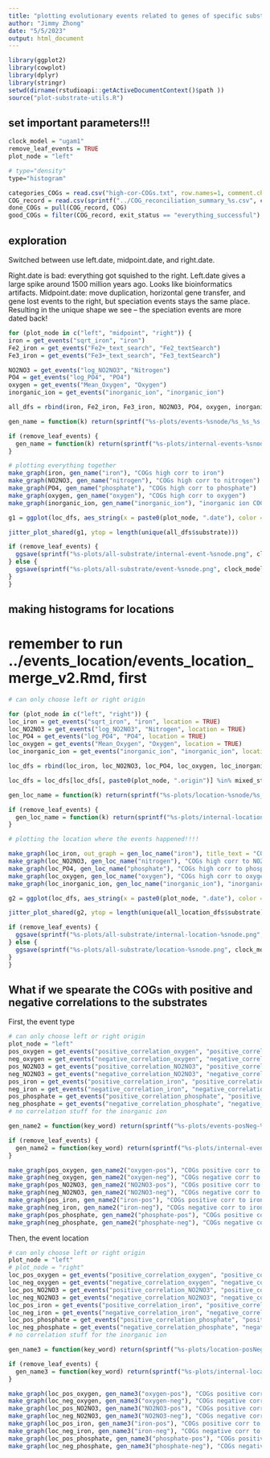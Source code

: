 ```yaml
---
title: "plotting evolutionary events related to genes of specific substrates"
author: "Jimmy Zhong"
date: "5/5/2023"
output: html_document
---
```


```r
library(ggplot2)
library(cowplot)
library(dplyr)
library(stringr)
setwd(dirname(rstudioapi::getActiveDocumentContext()$path ))
source("plot-substrate-utils.R")
```

## set important parameters!!!
```r
clock_model = "ugam1"
remove_leaf_events = TRUE
plot_node = "left"

# type="density"
type="histogram"
```

```r
categories_COGs = read.csv("high-cor-COGs.txt", row.names=1, comment.char="#")
COG_record = read.csv(sprintf("../COG_reconciliation_summary_%s.csv", clock_model))
done_COGs = pull(COG_record, COG)
good_COGs = filter(COG_record, exit_status == "everything_successful") %>% pull(COG)
```

## exploration
Switched between use left.date, midpoint.date, and right.date.

Right.date is bad: everything got squished to the right.
Left.date gives a large spike around 1500 million years ago. Looks like bioinformatics artifacts.
Midpoint.date: move duplication, horizontal gene transfer, and gene lost events to the right, but speciation events stays the same place. Resulting in the unique shape we see -- the speciation events are more dated back!

```r
for (plot_node in c("left", "midpoint", "right")) {
iron = get_events("sqrt_iron", "iron")
Fe2_iron = get_events("Fe2+_text_search", "Fe2_textSearch")
Fe3_iron = get_events("Fe3+_text_search", "Fe3_textSearch")

NO2NO3 = get_events("log_NO2NO3", "Nitrogen")
PO4 = get_events("log_PO4", "PO4")
oxygen = get_events("Mean_Oxygen", "Oxygen")
inorganic_ion = get_events("inorganic_ion", "inorganic_ion")

all_dfs = rbind(iron, Fe2_iron, Fe3_iron, NO2NO3, PO4, oxygen, inorganic_ion)

gen_name = function(k) return(sprintf("%s-plots/events-%snode/%s_%s_%s.png", clock_model, plot_node, plot_node, k, type))

if (remove_leaf_events) {
  gen_name = function(k) return(sprintf("%s-plots/internal-events-%snode/internal_%s_%s_%s.png", clock_model, plot_node, plot_node, k, type))
}

# plotting everything together
make_graph(iron, gen_name("iron"), "COGs high corr to iron")
make_graph(NO2NO3, gen_name("nitrogen"), "COGs high corr to nitrogen")
make_graph(PO4, gen_name("phosphate"), "COGs high corr to phosphate")
make_graph(oxygen, gen_name("oxygen"), "COGs high corr to oxygen")
make_graph(inorganic_ion, gen_name("inorganic_ion"), "inorganic ion COGs")

g1 = ggplot(loc_dfs, aes_string(x = paste0(plot_node, ".date"), color = "event", y = "substrate", group = "substrate")) + scale_color_manual(values = event_color_scale)

jitter_plot_shared(g1, ytop = length(unique(all_dfs$substrate)))

if (remove_leaf_events) {
  ggsave(sprintf("%s-plots/all-substrate/internal-event-%snode.png", clock_model, plot_node), width = 10, height = 5)
} else {
  ggsave(sprintf("%s-plots/all-substrate/event-%snode.png", clock_model, plot_node), width = 10, height = 5)
}
}
```

## making histograms for locations

# remember to run ../events_location/events_location_merge_v2.Rmd, first

```r
# can only choose left or right origin

for (plot_node in c("left", "right")) {
loc_iron = get_events("sqrt_iron", "iron", location = TRUE)
loc_NO2NO3 = get_events("log_NO2NO3", "Nitrogen", location = TRUE)
loc_PO4 = get_events("log_PO4", "PO4", location = TRUE)
loc_oxygen = get_events("Mean_Oxygen", "Oxygen", location = TRUE)
loc_inorganic_ion = get_events("inorganic_ion", "inorganic_ion", location = TRUE)

loc_dfs = rbind(loc_iron, loc_NO2NO3, loc_PO4, loc_oxygen, loc_inorganic_ion, get_events("Fe2+_text_search", "Fe2_textSearch", location = TRUE), get_events("Fe3+_text_search", "Fe3_textSearch", location = TRUE))

loc_dfs = loc_dfs[loc_dfs[, paste0(plot_node, ".origin")] %in% mixed_states, ]

gen_loc_name = function(k) return(sprintf("%s-plots/location-%snode/%s_%s_%s.png", clock_model, plot_node, plot_node, k, type))

if (remove_leaf_events) {
  gen_loc_name = function(k) return(sprintf("%s-plots/internal-location-%snode/internal_%s_%s_%s.png", clock_model, plot_node, plot_node, k, type))
}

# plotting the location where the events happened!!!!

make_graph(loc_iron, out_graph = gen_loc_name("iron"), title_text = "COGs high corr to iron", location = TRUE)
make_graph(loc_NO2NO3, gen_loc_name("nitrogen"), "COGs high corr to NO2NO3", location = TRUE)
make_graph(loc_PO4, gen_loc_name("phosphate"), "COGs high corr to phosphate", location = TRUE)
make_graph(loc_oxygen, gen_loc_name("oxygen"), "COGs high corr to oxygen", location = TRUE)
make_graph(loc_inorganic_ion, gen_loc_name("inorganic_ion"), "inorganic ion COGs", location = TRUE)

g2 = ggplot(loc_dfs, aes_string(x = paste0(plot_node, ".date"), color = paste0(plot_node, ".origin"), y = "substrate", group = "substrate")) + scale_color_manual(values = mixed_color_scale)

jitter_plot_shared(g2, ytop = length(unique(all_location_dfs$substrate)))

if (remove_leaf_events) {
  ggsave(sprintf("%s-plots/all-substrate/internal-location-%snode.png", clock_model, plot_node), width = 10, height = 5)
} else {
  ggsave(sprintf("%s-plots/all-substrate/location-%snode.png", clock_model, plot_node), width = 10, height = 5)
}
}
```

## What if we spearate the COGs with positive and negative correlations to the substrates

First, the event type
```r
# can only choose left or right origin
plot_node = "left"
pos_oxygen = get_events("positive_correlation_oxygen", "positive_correlation_oxygen")
neg_oxygen = get_events("negative_correlation_oxygen", "negative_correlation_oxygen")
pos_NO2NO3 = get_events("positive_correlation_NO2NO3", "positive_correlation_NO2NO3")
neg_NO2NO3 = get_events("negative_correlation_NO2NO3", "negative_correlation_NO2NO3")
pos_iron = get_events("positive_correlation_iron", "positive_correlation_iron")
neg_iron = get_events("negative_correlation_iron", "negative_correlation_iron")
pos_phosphate = get_events("positive_correlation_phosphate", "positive_correlation_phosphate")
neg_phosphate = get_events("negative_correlation_phosphate", "negative_correlation_phosphate")
# no correlation stuff for the inorganic ion

gen_name2 = function(key_word) return(sprintf("%s-plots/events-posNeg-%snode/location-%s-%s.png", clock_model, plot_node, key_word, type))

if (remove_leaf_events) {
  gen_name2 = function(key_word) return(sprintf("%s-plots/internal-events-posNeg-%snode/internal-location-%s-%s.png", clock_model, plot_node, key_word, type))
}

make_graph(pos_oxygen, gen_name2("oxygen-pos"), "COGs positive corr to oxygen")
make_graph(neg_oxygen, gen_name2("oxygen-neg"), "COGs negative corr to oxygen")
make_graph(pos_NO2NO3, gen_name2("NO2NO3-pos"), "COGs positive corr to NO2NO3")
make_graph(neg_NO2NO3, gen_name2("NO2NO3-neg"), "COGs negative corr to NO2NO3")
make_graph(pos_iron, gen_name2("iron-pos"), "COGs positive corr to iron")
make_graph(neg_iron, gen_name2("iron-neg"), "COGs negative corr to iron")
make_graph(pos_phosphate, gen_name2("phosphate-pos"), "COGs positive corr to phosphate")
make_graph(neg_phosphate, gen_name2("phosphate-neg"), "COGs negative corr to phosphate")
```

Then, the event location
```r
# can only choose left or right origin
plot_node = "left"
# plot_node = "right"
loc_pos_oxygen = get_events("positive_correlation_oxygen", "positive_correlation_oxygen", location = TRUE)
loc_neg_oxygen = get_events("negative_correlation_oxygen", "negative_correlation_oxygen", location = TRUE)
loc_pos_NO2NO3 = get_events("positive_correlation_NO2NO3", "positive_correlation_NO2NO3", location = TRUE)
loc_neg_NO2NO3 = get_events("negative_correlation_NO2NO3", "negative_correlation_NO2NO3", location = TRUE)
loc_pos_iron = get_events("positive_correlation_iron", "positive_correlation_iron", location = TRUE)
loc_neg_iron = get_events("negative_correlation_iron", "negative_correlation_iron", location = TRUE)
loc_pos_phosphate = get_events("positive_correlation_phosphate", "positive_correlation_phosphate", location = TRUE)
loc_neg_phosphate = get_events("negative_correlation_phosphate", "negative_correlation_phosphate", location = TRUE)
# no correlation stuff for the inorganic ion

gen_name3 = function(key_word) return(sprintf("%s-plots/location-posNeg-%snode/location-%s-%s.png", clock_model, plot_node, key_word, type))

if (remove_leaf_events) {
  gen_name3 = function(key_word) return(sprintf("%s-plots/internal-location-posNeg-%snode/internal-location-%s-%s.png", clock_model, plot_node, key_word, type))
}

make_graph(loc_pos_oxygen, gen_name3("oxygen-pos"), "COGs positive corr to oxygen", location = TRUE)
make_graph(loc_neg_oxygen, gen_name3("oxygen-neg"), "COGs negative corr to oxygen", location = TRUE)
make_graph(loc_pos_NO2NO3, gen_name3("NO2NO3-pos"), "COGs positive corr to NO2NO3", location = TRUE)
make_graph(loc_neg_NO2NO3, gen_name3("NO2NO3-neg"), "COGs negative corr to NO2NO3", location = TRUE)
make_graph(loc_pos_iron, gen_name3("iron-pos"), "COGs positive corr to iron", location = TRUE)
make_graph(loc_neg_iron, gen_name3("iron-neg"), "COGs negative corr to iron", location = TRUE)
make_graph(loc_pos_phosphate, gen_name3("phosphate-pos"), "COGs positive corr to phosphate", location = TRUE)
make_graph(loc_neg_phosphate, gen_name3("phosphate-neg"), "COGs negative corr to phosphate", location = TRUE)
```